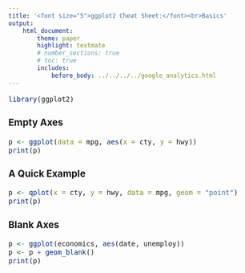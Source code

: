 ```yaml
---
title: '<font size="5">ggplot2 Cheat Sheet:</font><br>Basics'
output:
    html_document:
        theme: paper
        highlight: textmate
        # number_sections: true
        # toc: true
        includes:
            before_body: ../../../../google_analytics.html
---
```


<font size="3"> 

```r
library(ggplot2)
```

### Empty Axes
```r
p <- ggplot(data = mpg, aes(x = cty, y = hwy))
print(p)
```

### A Quick Example
```r
p <- qplot(x = cty, y = hwy, data = mpg, geom = "point")
print(p)
```

### Blank Axes
```r
p <- ggplot(economics, aes(date, unemploy))
p <- p + geom_blank()
print(p)
```

</font>
